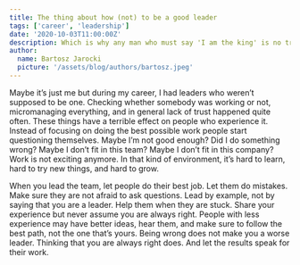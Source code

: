 ```yaml
---
title: The thing about how (not) to be a good leader
tags: ['career', 'leadership']
date: '2020-10-03T11:00:00Z'
description: Which is why any man who must say 'I am the king' is no true king
author:
  name: Bartosz Jarocki
  picture: '/assets/blog/authors/bartosz.jpeg'
---
```


Maybe it’s just me but during my career, I had leaders who weren’t supposed to be one. Checking whether somebody was working or not, micromanaging everything, and in general lack of trust happened quite often. These things have a terrible effect on people who experience it. Instead of focusing on doing the best possible work people start questioning themselves. Maybe I’m not good enough? Did I do something wrong? Maybe I don’t fit in this team? Maybe I don’t fit in this company? Work is not exciting anymore. In that kind of environment, it’s hard to learn, hard to try new things, and hard to grow.

When you lead the team, let people do their best job. Let them do mistakes. Make sure they are not afraid to ask questions. Lead by example, not by saying that you are a leader. Help them when they are stuck. Share your experience but never assume you are always right. People with less experience may have better ideas, hear them, and make sure to follow the best path, not the one that’s yours. Being wrong does not make you a worse leader. Thinking that you are always right does. And let the results speak for their work.
